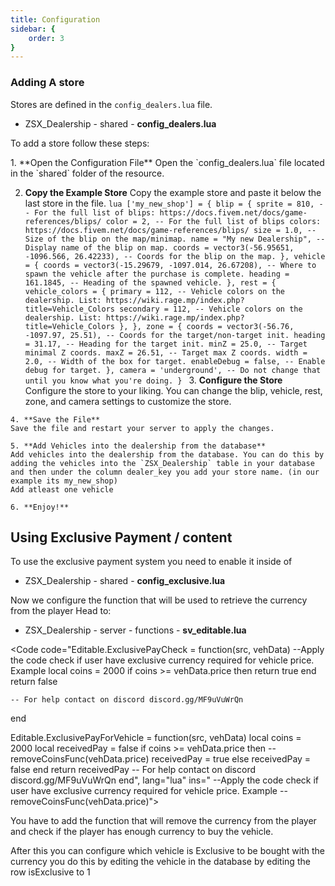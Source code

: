 ```yaml
---
title: Configuration
sidebar: {
    order: 3
}
---
```



### Adding A store 

Stores are defined in the `config_dealers.lua` file. 

<FileTree>

- ZSX_Dealership
        - shared
            - **config_dealers.lua**

</FileTree>


To add a store follow these steps:


<Steps>
1. **Open the Configuration File**  
   Open the `config_dealers.lua` file located in the `shared` folder of the resource.

   2. **Copy the Example Store**
    Copy the example store and paste it below the last store in the file.
    ```lua
    ['my_new_shop'] = {
        blip = {
            sprite = 810, -- For the full list of blips: https://docs.fivem.net/docs/game-references/blips/
            color = 2, -- For the full list of blips colors: https://docs.fivem.net/docs/game-references/blips/
            size = 1.0, -- Size of the blip on the map/minimap.
            name = "My new Dealership", -- Display name of the blip on map.
            coords = vector3(-56.95651, -1096.566, 26.42233), -- Coords for the blip on the map.
        },
        vehicle = {
            coords = vector3(-15.29679, -1097.014, 26.67208), -- Where to spawn the vehicle after the purchase is complete.
            heading = 161.1845, -- Heading of the spawned vehicle.
        },
        rest = {
            vehicle_colors = {
                primary = 112, -- Vehicle colors on the dealership. List: https://wiki.rage.mp/index.php?title=Vehicle_Colors
                secondary = 112, -- Vehicle colors on the dealership. List: https://wiki.rage.mp/index.php?title=Vehicle_Colors
            },
        },
        zone = {
            coords = vector3(-56.76, -1097.97, 25.51), -- Coords for the target/non-target init.
            heading = 31.17, -- Heading for the target init.
            minZ = 25.0, -- Target minimal Z coords.
            maxZ = 26.51, -- Target max Z coords.
            width = 2.0, -- Width of the box for target.
            enableDebug = false, -- Enable debug for target.
        },
        camera = 'underground', -- Do not change that until you know what you're doing.
    }
    ```
    3. **Configure the Store**
    Configure the store to your liking. You can change the blip, vehicle, rest, zone, and camera settings to customize the store.

    4. **Save the File**
    Save the file and restart your server to apply the changes.

    5. **Add Vehicles into the dealership from the database**
    Add vehicles into the dealership from the database. You can do this by adding the vehicles into the `ZSX_Dealership` table in your database and then under the column dealer_key you add your store name. (in our example its my_new_shop)
    Add atleast one vehicle

    6. **Enjoy!**
   
</Steps>

## Using Exclusive Payment / content

To use the exclusive payment system you need to enable it inside of 


<FileTree>

- ZSX_Dealership
        - shared
            - **config_exclusive.lua**

</FileTree>

<Code code="xclusive.Retrieval = {
    use = true, -- SET USE TO TRUE 
    type = 'COINS', 
}" lang="lua" ins="true"></Code>

Now we configure the function that will be used to retrieve the currency from the player Head to:

<FileTree>

- ZSX_Dealership
        - server
            - functions
                - **sv_editable.lua**
</FileTree>

<Code code="Editable.ExclusivePayCheck = function(src, vehData)
    --Apply the code check if user have exclusive currency required for vehicle price. Example 
    local coins = 2000
    if coins >= vehData.price then
        return true
    end
    return false

    -- For help contact on discord discord.gg/MF9uVuWrQn
end

Editable.ExclusivePayForVehicle = function(src, vehData)
    local coins = 2000
    local receivedPay = false
    if coins >= vehData.price then
        --removeCoinsFunc(vehData.price)
        receivedPay = true
    else
        receivedPay = false
    end
    return receivedPay
    -- For help contact on discord discord.gg/MF9uVuWrQn
end", lang="lua" ins=" --Apply the code check if user have exclusive currency required for vehicle price. Example  --removeCoinsFunc(vehData.price)">

You have to add the function that will remove the currency from the player and check if the player has enough currency to buy the vehicle.

After this you can configure which vehicle is Exclusive to be bought with the currency you do this by editing the vehicle in the database by editing the row isExclusive to 1
